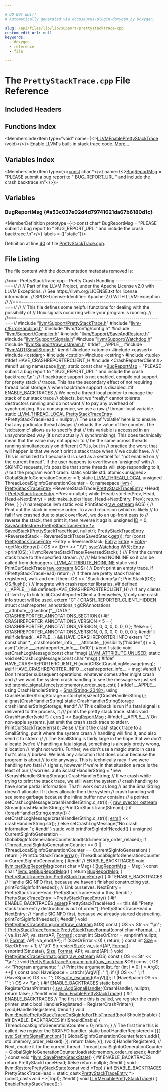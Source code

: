 ```yaml
---

# DO NOT EDIT!
# Automatically generated via docusaurus-plugin-doxygen by Doxygen.

slug: /api/files/lib/lib/support/prettystacktrace-cpp
custom_edit_url: null
keywords:
  - doxygen
  - reference
  - file

---
```





# The `PrettyStackTrace.cpp` File Reference

<DoxygenPage pluginConfig={pluginConfig}>



## Included Headers

<IncludesList>
<IncludesListItem
  filePath="llvm/Support/PrettyStackTrace.h"
  permalink="/docs/api/files/include/include/llvm/include/llvm/support/prettystacktrace-h"
  isLocal="true" />
<IncludesListItem
  filePath="llvm-c/ErrorHandling.h"
  permalink="/docs/api/files/include/include/llvm-c/errorhandling-h"
  isLocal="true" />
<IncludesListItem
  filePath="llvm/Config/config.h"
  permalink=""
  isLocal="true" />
<IncludesListItem
  filePath="llvm/Support/Compiler.h"
  permalink="/docs/api/files/include/include/llvm/include/llvm/support/compiler-h"
  isLocal="true" />
<IncludesListItem
  filePath="llvm/Support/SaveAndRestore.h"
  permalink="/docs/api/files/include/include/llvm/include/llvm/support/saveandrestore-h"
  isLocal="true" />
<IncludesListItem
  filePath="llvm/Support/Signals.h"
  permalink="/docs/api/files/include/include/llvm/include/llvm/support/signals-h"
  isLocal="true" />
<IncludesListItem
  filePath="llvm/Support/Watchdog.h"
  permalink="/docs/api/files/include/include/llvm/include/llvm/support/watchdog-h"
  isLocal="true" />
<IncludesListItem
  filePath="llvm/Support/raw_ostream.h"
  permalink="/docs/api/files/include/include/llvm/include/llvm/support/raw-ostream-h"
  isLocal="true" />
<IncludesListItem
  filePath="atomic"
  permalink=""
  isLocal="false" />
<IncludesListItem
  filePath="cassert"
  permalink=""
  isLocal="false" />
<IncludesListItem
  filePath="cstdarg"
  permalink=""
  isLocal="false" />
<IncludesListItem
  filePath="cstdio"
  permalink=""
  isLocal="false" />
<IncludesListItem
  filePath="cstring"
  permalink=""
  isLocal="false" />
<IncludesListItem
  filePath="tuple"
  permalink=""
  isLocal="false" />
</IncludesList>

## Functions Index

<MembersIndex>

<MembersIndexItem
  type="void"
  name={<><a href="/docs/api/groups/llvmcerror/#gacd4315fc836550166df8bff5bf55dc32">LLVMEnablePrettyStackTrace</a> (void)</>}>
Enable LLVM&#39;s built-in stack trace code. <a href="/docs/api/groups/llvmcerror/#gacd4315fc836550166df8bff5bf55dc32">More...</a>
</MembersIndexItem>

</MembersIndex>

## Variables Index

<MembersIndex>

<MembersIndexItem
  type={<><a href="/docs/api/files/lib/lib/target/lib/target/aarch64/aarch64promoteconstant-cpp/#a90f8350fecae261c25be85d38b451bff">const</a> char &#42;</>}
  name={<><a href="#a53c037e02d4d79741621da67b6180d1c">BugReportMsg</a> =
    &quot;PLEASE submit a bug report to &quot; BUG&#95;REPORT&#95;URL
    &quot; and include the crash backtrace.\\n&quot;</>}>
</MembersIndexItem>

</MembersIndex>


<SectionDefinition>

## Variables

### BugReportMsg {#a53c037e02d4d79741621da67b6180d1c}

<MemberDefinition
  prototype={<>const char&#42; BugReportMsg =
    &quot;PLEASE submit a bug report to &quot; BUG&#95;REPORT&#95;URL
    &quot; and include the crash backtrace.\\n&quot;</>}
  labels = {["static"]}>

Definition at line <a href="#l00040">40</a> of file <a href="/docs/api/files/lib/lib/support/prettystacktrace-cpp">PrettyStackTrace.cpp</a>.
</MemberDefinition>

</SectionDefinition>

## File Listing

The file content with the documentation metadata removed is:

<ProgramListing>

<Link id="l00001" /><CodeLine lineNumber="1"><Highlight kind="comment">//===- PrettyStackTrace.cpp - Pretty Crash Handling -----------------------===//</Highlight><Highlight kind="normal"></Highlight></CodeLine>
<Link id="l00002" /><CodeLine lineNumber="2"><Highlight kind="normal"></Highlight><Highlight kind="comment">//</Highlight><Highlight kind="normal"></Highlight></CodeLine>
<Link id="l00003" /><CodeLine lineNumber="3"><Highlight kind="normal"></Highlight><Highlight kind="comment">// Part of the LLVM Project, under the Apache License v2.0 with LLVM Exceptions.</Highlight><Highlight kind="normal"></Highlight></CodeLine>
<Link id="l00004" /><CodeLine lineNumber="4"><Highlight kind="normal"></Highlight><Highlight kind="comment">// See https://llvm.org/LICENSE.txt for license information.</Highlight><Highlight kind="normal"></Highlight></CodeLine>
<Link id="l00005" /><CodeLine lineNumber="5"><Highlight kind="normal"></Highlight><Highlight kind="comment">// SPDX-License-Identifier: Apache-2.0 WITH LLVM-exception</Highlight><Highlight kind="normal"></Highlight></CodeLine>
<Link id="l00006" /><CodeLine lineNumber="6"><Highlight kind="normal"></Highlight><Highlight kind="comment">//</Highlight><Highlight kind="normal"></Highlight></CodeLine>
<Link id="l00007" /><CodeLine lineNumber="7"><Highlight kind="normal"></Highlight><Highlight kind="comment">//===----------------------------------------------------------------------===//</Highlight><Highlight kind="normal"></Highlight></CodeLine>
<Link id="l00008" /><CodeLine lineNumber="8"><Highlight kind="normal"></Highlight><Highlight kind="comment">//</Highlight><Highlight kind="normal"></Highlight></CodeLine>
<Link id="l00009" /><CodeLine lineNumber="9"><Highlight kind="normal"></Highlight><Highlight kind="comment">// This file defines some helpful functions for dealing with the possibility of</Highlight><Highlight kind="normal"></Highlight></CodeLine>
<Link id="l00010" /><CodeLine lineNumber="10"><Highlight kind="normal"></Highlight><Highlight kind="comment">// Unix signals occurring while your program is running.</Highlight><Highlight kind="normal"></Highlight></CodeLine>
<Link id="l00011" /><CodeLine lineNumber="11"><Highlight kind="normal"></Highlight><Highlight kind="comment">//</Highlight><Highlight kind="normal"></Highlight></CodeLine>
<Link id="l00012" /><CodeLine lineNumber="12"><Highlight kind="normal"></Highlight><Highlight kind="comment">//===----------------------------------------------------------------------===//</Highlight><Highlight kind="normal"></Highlight></CodeLine>
<Link id="l00013" /><CodeLine lineNumber="13"><Highlight kind="normal"></Highlight></CodeLine>
<Link id="l00014" /><CodeLine lineNumber="14"><Highlight kind="normal"></Highlight><Highlight kind="preprocessor">#include &quot;<a href="/docs/api/files/include/include/llvm/include/llvm/support/prettystacktrace-h">llvm/Support/PrettyStackTrace.h</a>&quot;</Highlight><Highlight kind="normal"></Highlight></CodeLine>
<Link id="l00015" /><CodeLine lineNumber="15"><Highlight kind="normal"></Highlight><Highlight kind="preprocessor">#include &quot;<a href="/docs/api/files/include/include/llvm-c/errorhandling-h">llvm-c/ErrorHandling.h</a>&quot;</Highlight><Highlight kind="normal"></Highlight></CodeLine>
<Link id="l00016" /><CodeLine lineNumber="16"><Highlight kind="normal"></Highlight><Highlight kind="preprocessor">#include &quot;llvm/Config/config.h&quot;</Highlight><Highlight kind="normal"></Highlight></CodeLine>
<Link id="l00017" /><CodeLine lineNumber="17"><Highlight kind="normal"></Highlight><Highlight kind="preprocessor">#include &quot;<a href="/docs/api/files/include/include/llvm/include/llvm/support/compiler-h">llvm/Support/Compiler.h</a>&quot;</Highlight><Highlight kind="normal"></Highlight></CodeLine>
<Link id="l00018" /><CodeLine lineNumber="18"><Highlight kind="normal"></Highlight><Highlight kind="preprocessor">#include &quot;<a href="/docs/api/files/include/include/llvm/include/llvm/support/saveandrestore-h">llvm/Support/SaveAndRestore.h</a>&quot;</Highlight><Highlight kind="normal"></Highlight></CodeLine>
<Link id="l00019" /><CodeLine lineNumber="19"><Highlight kind="normal"></Highlight><Highlight kind="preprocessor">#include &quot;<a href="/docs/api/files/include/include/llvm/include/llvm/support/signals-h">llvm/Support/Signals.h</a>&quot;</Highlight><Highlight kind="normal"></Highlight></CodeLine>
<Link id="l00020" /><CodeLine lineNumber="20"><Highlight kind="normal"></Highlight><Highlight kind="preprocessor">#include &quot;<a href="/docs/api/files/include/include/llvm/include/llvm/support/watchdog-h">llvm/Support/Watchdog.h</a>&quot;</Highlight><Highlight kind="normal"></Highlight></CodeLine>
<Link id="l00021" /><CodeLine lineNumber="21"><Highlight kind="normal"></Highlight><Highlight kind="preprocessor">#include &quot;<a href="/docs/api/files/include/include/llvm/include/llvm/support/raw-ostream-h">llvm/Support/raw&#95;ostream.h</a>&quot;</Highlight><Highlight kind="normal"></Highlight></CodeLine>
<Link id="l00022" /><CodeLine lineNumber="22"><Highlight kind="normal"></Highlight></CodeLine>
<Link id="l00023" /><CodeLine lineNumber="23"><Highlight kind="normal"></Highlight><Highlight kind="preprocessor">#ifdef &#95;&#95;APPLE&#95;&#95;</Highlight><Highlight kind="normal"></Highlight></CodeLine>
<Link id="l00024" /><CodeLine lineNumber="24"><Highlight kind="normal"></Highlight><Highlight kind="preprocessor">#include &quot;<a href="/docs/api/files/include/include/llvm/include/llvm/adt/smallstring-h">llvm/ADT/SmallString.h</a>&quot;</Highlight><Highlight kind="normal"></Highlight></CodeLine>
<Link id="l00025" /><CodeLine lineNumber="25"><Highlight kind="normal"></Highlight><Highlight kind="preprocessor">#endif</Highlight><Highlight kind="normal"></Highlight></CodeLine>
<Link id="l00026" /><CodeLine lineNumber="26"><Highlight kind="normal"></Highlight></CodeLine>
<Link id="l00027" /><CodeLine lineNumber="27"><Highlight kind="normal"></Highlight><Highlight kind="preprocessor">#include &lt;atomic&gt;</Highlight><Highlight kind="normal"></Highlight></CodeLine>
<Link id="l00028" /><CodeLine lineNumber="28"><Highlight kind="normal"></Highlight><Highlight kind="preprocessor">#include &lt;cassert&gt;</Highlight><Highlight kind="normal"></Highlight></CodeLine>
<Link id="l00029" /><CodeLine lineNumber="29"><Highlight kind="normal"></Highlight><Highlight kind="preprocessor">#include &lt;cstdarg&gt;</Highlight><Highlight kind="normal"></Highlight></CodeLine>
<Link id="l00030" /><CodeLine lineNumber="30"><Highlight kind="normal"></Highlight><Highlight kind="preprocessor">#include &lt;cstdio&gt;</Highlight><Highlight kind="normal"></Highlight></CodeLine>
<Link id="l00031" /><CodeLine lineNumber="31"><Highlight kind="normal"></Highlight><Highlight kind="preprocessor">#include &lt;cstring&gt;</Highlight><Highlight kind="normal"></Highlight></CodeLine>
<Link id="l00032" /><CodeLine lineNumber="32"><Highlight kind="normal"></Highlight><Highlight kind="preprocessor">#include &lt;tuple&gt;</Highlight><Highlight kind="normal"></Highlight></CodeLine>
<Link id="l00033" /><CodeLine lineNumber="33"><Highlight kind="normal"></Highlight></CodeLine>
<Link id="l00034" /><CodeLine lineNumber="34"><Highlight kind="normal"></Highlight><Highlight kind="preprocessor">#ifdef HAVE&#95;CRASHREPORTERCLIENT&#95;H</Highlight><Highlight kind="normal"></Highlight></CodeLine>
<Link id="l00035" /><CodeLine lineNumber="35"><Highlight kind="normal"></Highlight><Highlight kind="preprocessor">#include &lt;CrashReporterClient.h&gt;</Highlight><Highlight kind="normal"></Highlight></CodeLine>
<Link id="l00036" /><CodeLine lineNumber="36"><Highlight kind="normal"></Highlight><Highlight kind="preprocessor">#endif</Highlight><Highlight kind="normal"></Highlight></CodeLine>
<Link id="l00037" /><CodeLine lineNumber="37"><Highlight kind="normal"></Highlight></CodeLine>
<Link id="l00038" /><CodeLine lineNumber="38"><Highlight kind="normal"></Highlight><Highlight kind="keyword">using namespace </Highlight><Highlight kind="normal"><a href="/docs/api/namespaces/llvm">llvm</a>;</Highlight></CodeLine>
<Link id="l00039" /><CodeLine lineNumber="39"><Highlight kind="normal"></Highlight></CodeLine>
<Link id="l00040" /><CodeLine lineNumber="40" lineLink="#a53c037e02d4d79741621da67b6180d1c"><Highlight kind="normal"></Highlight><Highlight kind="keyword">static</Highlight><Highlight kind="normal"> </Highlight><Highlight kind="keyword">const</Highlight><Highlight kind="normal"> </Highlight><Highlight kind="keywordtype">char</Highlight><Highlight kind="normal"> &#42;<a href="#a53c037e02d4d79741621da67b6180d1c">BugReportMsg</a> =</Highlight></CodeLine>
<Link id="l00041" /><CodeLine lineNumber="41"><Highlight kind="normal">    </Highlight><Highlight kind="stringliteral">&quot;PLEASE submit a bug report to &quot;</Highlight><Highlight kind="normal"> BUG&#95;REPORT&#95;URL</Highlight></CodeLine>
<Link id="l00042" /><CodeLine lineNumber="42"><Highlight kind="normal">    </Highlight><Highlight kind="stringliteral">&quot; and include the crash backtrace.\\n&quot;</Highlight><Highlight kind="normal">;</Highlight></CodeLine>
<Link id="l00043" /><CodeLine lineNumber="43"><Highlight kind="normal"></Highlight></CodeLine>
<Link id="l00044" /><CodeLine lineNumber="44"><Highlight kind="normal"></Highlight><Highlight kind="comment">// If backtrace support is not enabled, compile out support for pretty stack</Highlight><Highlight kind="normal"></Highlight></CodeLine>
<Link id="l00045" /><CodeLine lineNumber="45"><Highlight kind="normal"></Highlight><Highlight kind="comment">// traces.  This has the secondary effect of not requiring thread local storage</Highlight><Highlight kind="normal"></Highlight></CodeLine>
<Link id="l00046" /><CodeLine lineNumber="46"><Highlight kind="normal"></Highlight><Highlight kind="comment">// when backtrace support is disabled.</Highlight><Highlight kind="normal"></Highlight></CodeLine>
<Link id="l00047" /><CodeLine lineNumber="47"><Highlight kind="normal"></Highlight><Highlight kind="preprocessor">#if ENABLE&#95;BACKTRACES</Highlight><Highlight kind="normal"></Highlight></CodeLine>
<Link id="l00048" /><CodeLine lineNumber="48"><Highlight kind="normal"></Highlight></CodeLine>
<Link id="l00049" /><CodeLine lineNumber="49"><Highlight kind="normal"></Highlight><Highlight kind="comment">// We need a thread local pointer to manage the stack of our stack trace</Highlight><Highlight kind="normal"></Highlight></CodeLine>
<Link id="l00050" /><CodeLine lineNumber="50"><Highlight kind="normal"></Highlight><Highlight kind="comment">// objects, but we &#42;really&#42; cannot tolerate destructors running and do not want</Highlight><Highlight kind="normal"></Highlight></CodeLine>
<Link id="l00051" /><CodeLine lineNumber="51"><Highlight kind="normal"></Highlight><Highlight kind="comment">// to pay any overhead of synchronizing. As a consequence, we use a raw</Highlight><Highlight kind="normal"></Highlight></CodeLine>
<Link id="l00052" /><CodeLine lineNumber="52"><Highlight kind="normal"></Highlight><Highlight kind="comment">// thread-local variable.</Highlight><Highlight kind="normal"></Highlight></CodeLine>
<Link id="l00053" /><CodeLine lineNumber="53"><Highlight kind="normal"></Highlight><Highlight kind="keyword">static</Highlight><Highlight kind="normal"> <a href="/docs/api/files/include/include/llvm/include/llvm/support/compiler-h/#a793005af6ae802d5a2a2e8ceb4ac2135">LLVM&#95;THREAD&#95;LOCAL</a> <a href="/docs/api/classes/llvm/prettystacktraceentry">PrettyStackTraceEntry</a> &#42;PrettyStackTraceHead = </Highlight><Highlight kind="keyword">nullptr</Highlight><Highlight kind="normal">;</Highlight></CodeLine>
<Link id="l00054" /><CodeLine lineNumber="54"><Highlight kind="normal"></Highlight></CodeLine>
<Link id="l00055" /><CodeLine lineNumber="55"><Highlight kind="normal"></Highlight><Highlight kind="comment">// The use of &#39;volatile&#39; here is to ensure that any particular thread always</Highlight><Highlight kind="normal"></Highlight></CodeLine>
<Link id="l00056" /><CodeLine lineNumber="56"><Highlight kind="normal"></Highlight><Highlight kind="comment">// reloads the value of the counter. The &#39;std::atomic&#39; allows us to specify that</Highlight><Highlight kind="normal"></Highlight></CodeLine>
<Link id="l00057" /><CodeLine lineNumber="57"><Highlight kind="normal"></Highlight><Highlight kind="comment">// this variable is accessed in an unsychronized way (it&#39;s not actually</Highlight><Highlight kind="normal"></Highlight></CodeLine>
<Link id="l00058" /><CodeLine lineNumber="58"><Highlight kind="normal"></Highlight><Highlight kind="comment">// synchronizing). This does technically mean that the value may not appear to</Highlight><Highlight kind="normal"></Highlight></CodeLine>
<Link id="l00059" /><CodeLine lineNumber="59"><Highlight kind="normal"></Highlight><Highlight kind="comment">// be the same across threads running simultaneously on different CPUs, but in</Highlight><Highlight kind="normal"></Highlight></CodeLine>
<Link id="l00060" /><CodeLine lineNumber="60"><Highlight kind="normal"></Highlight><Highlight kind="comment">// practice the worst that will happen is that we won&#39;t print a stack trace when</Highlight><Highlight kind="normal"></Highlight></CodeLine>
<Link id="l00061" /><CodeLine lineNumber="61"><Highlight kind="normal"></Highlight><Highlight kind="comment">// we could have.</Highlight><Highlight kind="normal"></Highlight></CodeLine>
<Link id="l00062" /><CodeLine lineNumber="62"><Highlight kind="normal"></Highlight><Highlight kind="comment">//</Highlight><Highlight kind="normal"></Highlight></CodeLine>
<Link id="l00063" /><CodeLine lineNumber="63"><Highlight kind="normal"></Highlight><Highlight kind="comment">// This is initialized to 1 because 0 is used as a sentinel for &quot;not enabled on</Highlight><Highlight kind="normal"></Highlight></CodeLine>
<Link id="l00064" /><CodeLine lineNumber="64"><Highlight kind="normal"></Highlight><Highlight kind="comment">// the current thread&quot;. If the user happens to overflow an &#39;unsigned&#39; with</Highlight><Highlight kind="normal"></Highlight></CodeLine>
<Link id="l00065" /><CodeLine lineNumber="65"><Highlight kind="normal"></Highlight><Highlight kind="comment">// SIGINFO requests, it&#39;s possible that some threads will stop responding to it,</Highlight><Highlight kind="normal"></Highlight></CodeLine>
<Link id="l00066" /><CodeLine lineNumber="66"><Highlight kind="normal"></Highlight><Highlight kind="comment">// but the program won&#39;t crash.</Highlight><Highlight kind="normal"></Highlight></CodeLine>
<Link id="l00067" /><CodeLine lineNumber="67"><Highlight kind="normal"></Highlight><Highlight kind="keyword">static</Highlight><Highlight kind="normal"> </Highlight><Highlight kind="keyword">volatile</Highlight><Highlight kind="normal"> std::atomic&lt;unsigned&gt; GlobalSigInfoGenerationCounter = 1;</Highlight></CodeLine>
<Link id="l00068" /><CodeLine lineNumber="68"><Highlight kind="normal"></Highlight><Highlight kind="keyword">static</Highlight><Highlight kind="normal"> <a href="/docs/api/files/include/include/llvm/include/llvm/support/compiler-h/#a793005af6ae802d5a2a2e8ceb4ac2135">LLVM&#95;THREAD&#95;LOCAL</a> </Highlight><Highlight kind="keywordtype">unsigned</Highlight><Highlight kind="normal"> ThreadLocalSigInfoGenerationCounter = 0;</Highlight></CodeLine>
<Link id="l00069" /><CodeLine lineNumber="69"><Highlight kind="normal"></Highlight></CodeLine>
<Link id="l00070" /><CodeLine lineNumber="70"><Highlight kind="normal"></Highlight><Highlight kind="keyword">namespace </Highlight><Highlight kind="normal"><a href="/docs/api/namespaces/llvm">llvm</a> &#123;</Highlight></CodeLine>
<Link id="l00071" /><CodeLine lineNumber="71"><Highlight kind="normal"><a href="/docs/api/classes/llvm/prettystacktraceentry">PrettyStackTraceEntry</a> &#42;ReverseStackTrace(<a href="/docs/api/classes/llvm/prettystacktraceentry">PrettyStackTraceEntry</a> &#42;Head) &#123;</Highlight></CodeLine>
<Link id="l00072" /><CodeLine lineNumber="72"><Highlight kind="normal">  <a href="/docs/api/classes/llvm/prettystacktraceentry">PrettyStackTraceEntry</a> &#42;Prev = </Highlight><Highlight kind="keyword">nullptr</Highlight><Highlight kind="normal">;</Highlight></CodeLine>
<Link id="l00073" /><CodeLine lineNumber="73"><Highlight kind="normal">  </Highlight><Highlight kind="keywordflow">while</Highlight><Highlight kind="normal"> (Head)</Highlight></CodeLine>
<Link id="l00074" /><CodeLine lineNumber="74"><Highlight kind="normal">    std::tie(Prev, Head, Head-&gt;NextEntry) =</Highlight></CodeLine>
<Link id="l00075" /><CodeLine lineNumber="75"><Highlight kind="normal">        std::make&#95;tuple(Head, Head-&gt;NextEntry, Prev);</Highlight></CodeLine>
<Link id="l00076" /><CodeLine lineNumber="76"><Highlight kind="normal">  </Highlight><Highlight kind="keywordflow">return</Highlight><Highlight kind="normal"> Prev;</Highlight></CodeLine>
<Link id="l00077" /><CodeLine lineNumber="77"><Highlight kind="normal">&#125;</Highlight></CodeLine>
<Link id="l00078" /><CodeLine lineNumber="78"><Highlight kind="normal">&#125; </Highlight><Highlight kind="comment">// namespace llvm</Highlight><Highlight kind="normal"></Highlight></CodeLine>
<Link id="l00079" /><CodeLine lineNumber="79"><Highlight kind="normal"></Highlight></CodeLine>
<Link id="l00080" /><CodeLine lineNumber="80"><Highlight kind="normal"></Highlight><Highlight kind="keyword">static</Highlight><Highlight kind="normal"> </Highlight><Highlight kind="keywordtype">void</Highlight><Highlight kind="normal"> PrintStack(<a href="/docs/api/classes/llvm/raw-ostream">raw&#95;ostream</a> &amp;OS) &#123;</Highlight></CodeLine>
<Link id="l00081" /><CodeLine lineNumber="81"><Highlight kind="normal">  </Highlight><Highlight kind="comment">// Print out the stack in reverse order. To avoid recursion (which is likely</Highlight><Highlight kind="normal"></Highlight></CodeLine>
<Link id="l00082" /><CodeLine lineNumber="82"><Highlight kind="normal">  </Highlight><Highlight kind="comment">// to fail if we crashed due to stack overflow), we do an up-front pass to</Highlight><Highlight kind="normal"></Highlight></CodeLine>
<Link id="l00083" /><CodeLine lineNumber="83"><Highlight kind="normal">  </Highlight><Highlight kind="comment">// reverse the stack, then print it, then reverse it again.</Highlight><Highlight kind="normal"></Highlight></CodeLine>
<Link id="l00084" /><CodeLine lineNumber="84"><Highlight kind="normal">  </Highlight><Highlight kind="keywordtype">unsigned</Highlight><Highlight kind="normal"> <a href="/docs/api/namespaces/llvm/callingconv/#abdf8cf606905c10634e831390981b0ed">ID</a> = 0;</Highlight></CodeLine>
<Link id="l00085" /><CodeLine lineNumber="85"><Highlight kind="normal">  <a href="/docs/api/structs/llvm/saveandrestore">SaveAndRestore&lt;PrettyStackTraceEntry &#42;&gt;</a> SavedStack&#123;PrettyStackTraceHead,</Highlight></CodeLine>
<Link id="l00086" /><CodeLine lineNumber="86"><Highlight kind="normal">                                                     </Highlight><Highlight kind="keyword">nullptr</Highlight><Highlight kind="normal">&#125;;</Highlight></CodeLine>
<Link id="l00087" /><CodeLine lineNumber="87"><Highlight kind="normal">  <a href="/docs/api/classes/llvm/prettystacktraceentry">PrettyStackTraceEntry</a> &#42;ReversedStack = ReverseStackTrace(SavedStack.<a href="/docs/api/structs/llvm/saveandrestore/#a1da91ea18b16ee811f450146c44c0c4f">get</a>());</Highlight></CodeLine>
<Link id="l00088" /><CodeLine lineNumber="88"><Highlight kind="normal">  </Highlight><Highlight kind="keywordflow">for</Highlight><Highlight kind="normal"> (</Highlight><Highlight kind="keyword">const</Highlight><Highlight kind="normal"> <a href="/docs/api/classes/llvm/prettystacktraceentry">PrettyStackTraceEntry</a> &#42;Entry = ReversedStack; <a href="/docs/api/namespaces/llvm/coff/#ae7629a0652411dc2be61aea4fee2b39caadd024eaaab0666500593f30456bbc43">Entry</a>;</Highlight></CodeLine>
<Link id="l00089" /><CodeLine lineNumber="89"><Highlight kind="normal">       <a href="/docs/api/namespaces/llvm/coff/#ae7629a0652411dc2be61aea4fee2b39caadd024eaaab0666500593f30456bbc43">Entry</a> = <a href="/docs/api/namespaces/llvm/coff/#ae7629a0652411dc2be61aea4fee2b39caadd024eaaab0666500593f30456bbc43">Entry</a>-&gt;getNextEntry()) &#123;</Highlight></CodeLine>
<Link id="l00090" /><CodeLine lineNumber="90"><Highlight kind="normal">    OS &lt;&lt; <a href="/docs/api/namespaces/llvm/callingconv/#abdf8cf606905c10634e831390981b0ed">ID</a>++ &lt;&lt; </Highlight><Highlight kind="stringliteral">&quot;.\\t&quot;</Highlight><Highlight kind="normal">;</Highlight></CodeLine>
<Link id="l00091" /><CodeLine lineNumber="91"><Highlight kind="normal">    <a href="/docs/api/classes/llvm/sys/watchdog">sys::Watchdog</a> <a href="/docs/api/namespaces/llvm/riscvfencefield/#a147be9e9780c1e33363ea572d4c7b25fa05c79fbfc58d9dd2851c467a1ef166bf">W</a>(5);</Highlight></CodeLine>
<Link id="l00092" /><CodeLine lineNumber="92"><Highlight kind="normal">    <a href="/docs/api/namespaces/llvm/coff/#ae7629a0652411dc2be61aea4fee2b39caadd024eaaab0666500593f30456bbc43">Entry</a>-&gt;print(OS);</Highlight></CodeLine>
<Link id="l00093" /><CodeLine lineNumber="93"><Highlight kind="normal">  &#125;</Highlight></CodeLine>
<Link id="l00094" /><CodeLine lineNumber="94"><Highlight kind="normal">  llvm::ReverseStackTrace(ReversedStack);</Highlight></CodeLine>
<Link id="l00095" /><CodeLine lineNumber="95"><Highlight kind="normal">&#125;</Highlight></CodeLine>
<Link id="l00096" /><CodeLine lineNumber="96"><Highlight kind="normal"></Highlight><Highlight kind="comment"></Highlight></CodeLine>
<Link id="l00097" /><CodeLine lineNumber="97"><Highlight kind="comment">/// Print the current stack trace to the specified stream.</Highlight></CodeLine>
<Link id="l00098" /><CodeLine lineNumber="98"><Highlight kind="comment">///</Highlight></CodeLine>
<Link id="l00099" /><CodeLine lineNumber="99"><Highlight kind="comment">/// Marked NOINLINE so it can be called from debuggers.</Highlight><Highlight kind="normal"></Highlight></CodeLine>
<Link id="l00100" /><CodeLine lineNumber="100"><Highlight kind="normal"><a href="/docs/api/files/include/include/llvm/include/llvm/support/compiler-h/#ac6a5e0eb6a9944baf6ba14b640eab6e1">LLVM&#95;ATTRIBUTE&#95;NOINLINE</a></Highlight></CodeLine>
<Link id="l00101" /><CodeLine lineNumber="101"><Highlight kind="normal"></Highlight><Highlight kind="keyword">static</Highlight><Highlight kind="normal"> </Highlight><Highlight kind="keywordtype">void</Highlight><Highlight kind="normal"> PrintCurStackTrace(<a href="/docs/api/classes/llvm/raw-ostream">raw&#95;ostream</a> &amp;OS) &#123;</Highlight></CodeLine>
<Link id="l00102" /><CodeLine lineNumber="102"><Highlight kind="normal">  </Highlight><Highlight kind="comment">// Don&#39;t print an empty trace.</Highlight><Highlight kind="normal"></Highlight></CodeLine>
<Link id="l00103" /><CodeLine lineNumber="103"><Highlight kind="normal">  </Highlight><Highlight kind="keywordflow">if</Highlight><Highlight kind="normal"> (!PrettyStackTraceHead) </Highlight><Highlight kind="keywordflow">return</Highlight><Highlight kind="normal">;</Highlight></CodeLine>
<Link id="l00104" /><CodeLine lineNumber="104"><Highlight kind="normal"></Highlight></CodeLine>
<Link id="l00105" /><CodeLine lineNumber="105"><Highlight kind="normal">  </Highlight><Highlight kind="comment">// If there are pretty stack frames registered, walk and emit them.</Highlight><Highlight kind="normal"></Highlight></CodeLine>
<Link id="l00106" /><CodeLine lineNumber="106"><Highlight kind="normal">  OS &lt;&lt; </Highlight><Highlight kind="stringliteral">&quot;Stack dump:\\n&quot;</Highlight><Highlight kind="normal">;</Highlight></CodeLine>
<Link id="l00107" /><CodeLine lineNumber="107"><Highlight kind="normal"></Highlight></CodeLine>
<Link id="l00108" /><CodeLine lineNumber="108"><Highlight kind="normal">  PrintStack(OS);</Highlight></CodeLine>
<Link id="l00109" /><CodeLine lineNumber="109"><Highlight kind="normal">  OS.<a href="/docs/api/classes/llvm/raw-ostream/#a520bdf57dfe3e73abb53d482893f0a27">flush</a>();</Highlight></CodeLine>
<Link id="l00110" /><CodeLine lineNumber="110"><Highlight kind="normal">&#125;</Highlight></CodeLine>
<Link id="l00111" /><CodeLine lineNumber="111"><Highlight kind="normal"></Highlight></CodeLine>
<Link id="l00112" /><CodeLine lineNumber="112"><Highlight kind="normal"></Highlight><Highlight kind="comment">// Integrate with crash reporter libraries.</Highlight><Highlight kind="normal"></Highlight></CodeLine>
<Link id="l00113" /><CodeLine lineNumber="113"><Highlight kind="normal"></Highlight><Highlight kind="preprocessor">#if defined (&#95;&#95;APPLE&#95;&#95;) &amp;&amp; defined(HAVE&#95;CRASHREPORTERCLIENT&#95;H)</Highlight><Highlight kind="normal"></Highlight></CodeLine>
<Link id="l00114" /><CodeLine lineNumber="114"><Highlight kind="normal"></Highlight><Highlight kind="comment">//  If any clients of llvm try to link to libCrashReporterClient.a themselves,</Highlight><Highlight kind="normal"></Highlight></CodeLine>
<Link id="l00115" /><CodeLine lineNumber="115"><Highlight kind="normal"></Highlight><Highlight kind="comment">//  only one crash info struct will be used.</Highlight><Highlight kind="normal"></Highlight></CodeLine>
<Link id="l00116" /><CodeLine lineNumber="116"><Highlight kind="normal"></Highlight><Highlight kind="keyword">extern</Highlight><Highlight kind="normal"> </Highlight><Highlight kind="stringliteral">&quot;C&quot;</Highlight><Highlight kind="normal"> &#123;</Highlight></CodeLine>
<Link id="l00117" /><CodeLine lineNumber="117"><Highlight kind="normal">CRASH&#95;REPORTER&#95;CLIENT&#95;HIDDEN</Highlight></CodeLine>
<Link id="l00118" /><CodeLine lineNumber="118"><Highlight kind="normal"></Highlight><Highlight kind="keyword">struct </Highlight><Highlight kind="normal">crashreporter&#95;annotations&#95;t gCRAnnotations</Highlight></CodeLine>
<Link id="l00119" /><CodeLine lineNumber="119"><Highlight kind="normal">        &#95;&#95;attribute&#95;&#95;((section(</Highlight><Highlight kind="stringliteral">&quot;&#95;&#95;DATA,&quot;</Highlight><Highlight kind="normal"> CRASHREPORTER&#95;ANNOTATIONS&#95;SECTION)))</Highlight></CodeLine>
<Link id="l00120" /><CodeLine lineNumber="120"><Highlight kind="normal">#<a href="/docs/api/files/lib/lib/passes/passbuilderbindings-cpp/#acdfbcf188e2d4a80837e89de2ccdffab">if</a> CRASHREPORTER&#95;ANNOTATIONS&#95;VERSION &lt; 5</Highlight></CodeLine>
<Link id="l00121" /><CodeLine lineNumber="121"><Highlight kind="normal">        = &#123; CRASHREPORTER&#95;ANNOTATIONS&#95;VERSION, 0, 0, 0, 0, 0, 0 &#125;;</Highlight></CodeLine>
<Link id="l00122" /><CodeLine lineNumber="122"><Highlight kind="normal"></Highlight><Highlight kind="preprocessor">#else</Highlight><Highlight kind="normal"></Highlight></CodeLine>
<Link id="l00123" /><CodeLine lineNumber="123"><Highlight kind="normal">        = &#123; CRASHREPORTER&#95;ANNOTATIONS&#95;VERSION, 0, 0, 0, 0, 0, 0, 0 &#125;;</Highlight></CodeLine>
<Link id="l00124" /><CodeLine lineNumber="124"><Highlight kind="normal"></Highlight><Highlight kind="preprocessor">#endif</Highlight><Highlight kind="normal"></Highlight></CodeLine>
<Link id="l00125" /><CodeLine lineNumber="125"><Highlight kind="normal">&#125;</Highlight></CodeLine>
<Link id="l00126" /><CodeLine lineNumber="126"><Highlight kind="normal"></Highlight><Highlight kind="preprocessor">#elif defined(&#95;&#95;APPLE&#95;&#95;) &amp;&amp; HAVE&#95;CRASHREPORTER&#95;INFO</Highlight><Highlight kind="normal"></Highlight></CodeLine>
<Link id="l00127" /><CodeLine lineNumber="127"><Highlight kind="normal"></Highlight><Highlight kind="keyword">extern</Highlight><Highlight kind="normal"> </Highlight><Highlight kind="stringliteral">&quot;C&quot;</Highlight><Highlight kind="normal"> </Highlight><Highlight kind="keyword">const</Highlight><Highlight kind="normal"> </Highlight><Highlight kind="keywordtype">char</Highlight><Highlight kind="normal"> &#42;&#95;&#95;crashreporter&#95;info&#95;&#95;</Highlight></CodeLine>
<Link id="l00128" /><CodeLine lineNumber="128"><Highlight kind="normal">    &#95;&#95;attribute&#95;&#95;((visibility(</Highlight><Highlight kind="stringliteral">&quot;hidden&quot;</Highlight><Highlight kind="normal">))) = 0;</Highlight></CodeLine>
<Link id="l00129" /><CodeLine lineNumber="129"><Highlight kind="normal"></Highlight><Highlight kind="keyword">asm</Highlight><Highlight kind="normal">(</Highlight><Highlight kind="stringliteral">&quot;.desc &#95;&#95;&#95;crashreporter&#95;info&#95;&#95;, 0x10&quot;</Highlight><Highlight kind="normal">);</Highlight></CodeLine>
<Link id="l00130" /><CodeLine lineNumber="130"><Highlight kind="normal"></Highlight><Highlight kind="preprocessor">#endif</Highlight><Highlight kind="normal"></Highlight></CodeLine>
<Link id="l00131" /><CodeLine lineNumber="131"><Highlight kind="normal"></Highlight></CodeLine>
<Link id="l00132" /><CodeLine lineNumber="132"><Highlight kind="normal"></Highlight><Highlight kind="keyword">static</Highlight><Highlight kind="normal"> </Highlight><Highlight kind="keywordtype">void</Highlight><Highlight kind="normal"> setCrashLogMessage(</Highlight><Highlight kind="keyword">const</Highlight><Highlight kind="normal"> </Highlight><Highlight kind="keywordtype">char</Highlight><Highlight kind="normal"> &#42;msg) <a href="/docs/api/files/include/include/llvm/include/llvm/support/compiler-h/#acc1c483f4b4ee2f17bb6643a3b353609">LLVM&#95;ATTRIBUTE&#95;UNUSED</a>;</Highlight></CodeLine>
<Link id="l00133" /><CodeLine lineNumber="133"><Highlight kind="normal"></Highlight><Highlight kind="keyword">static</Highlight><Highlight kind="normal"> </Highlight><Highlight kind="keywordtype">void</Highlight><Highlight kind="normal"> setCrashLogMessage(</Highlight><Highlight kind="keyword">const</Highlight><Highlight kind="normal"> </Highlight><Highlight kind="keywordtype">char</Highlight><Highlight kind="normal"> &#42;msg) &#123;</Highlight></CodeLine>
<Link id="l00134" /><CodeLine lineNumber="134"><Highlight kind="normal"></Highlight><Highlight kind="preprocessor">#ifdef HAVE&#95;CRASHREPORTERCLIENT&#95;H</Highlight><Highlight kind="normal"></Highlight></CodeLine>
<Link id="l00135" /><CodeLine lineNumber="135"><Highlight kind="normal">  (void)CRSetCrashLogMessage(msg);</Highlight></CodeLine>
<Link id="l00136" /><CodeLine lineNumber="136"><Highlight kind="normal"></Highlight><Highlight kind="preprocessor">#elif HAVE&#95;CRASHREPORTER&#95;INFO</Highlight><Highlight kind="normal"></Highlight></CodeLine>
<Link id="l00137" /><CodeLine lineNumber="137"><Highlight kind="normal">  &#95;&#95;crashreporter&#95;info&#95;&#95; = msg;</Highlight></CodeLine>
<Link id="l00138" /><CodeLine lineNumber="138"><Highlight kind="normal"></Highlight><Highlight kind="preprocessor">#endif</Highlight><Highlight kind="normal"></Highlight></CodeLine>
<Link id="l00139" /><CodeLine lineNumber="139"><Highlight kind="normal">  </Highlight><Highlight kind="comment">// Don&#39;t reorder subsequent operations: whatever comes after might crash and</Highlight><Highlight kind="normal"></Highlight></CodeLine>
<Link id="l00140" /><CodeLine lineNumber="140"><Highlight kind="normal">  </Highlight><Highlight kind="comment">// we want the system crash handling to see the message we just set.</Highlight><Highlight kind="normal"></Highlight></CodeLine>
<Link id="l00141" /><CodeLine lineNumber="141"><Highlight kind="normal">  std::atomic&#95;signal&#95;fence(std::memory&#95;order&#95;seq&#95;cst);</Highlight></CodeLine>
<Link id="l00142" /><CodeLine lineNumber="142"><Highlight kind="normal">&#125;</Highlight></CodeLine>
<Link id="l00143" /><CodeLine lineNumber="143"><Highlight kind="normal"></Highlight></CodeLine>
<Link id="l00144" /><CodeLine lineNumber="144"><Highlight kind="normal"></Highlight><Highlight kind="preprocessor">#ifdef &#95;&#95;APPLE&#95;&#95;</Highlight><Highlight kind="normal"></Highlight></CodeLine>
<Link id="l00145" /><CodeLine lineNumber="145"><Highlight kind="normal"></Highlight><Highlight kind="keyword">using </Highlight><Highlight kind="normal">CrashHandlerString = <a href="/docs/api/classes/llvm/smallstring">SmallString&lt;2048&gt;</a>;</Highlight></CodeLine>
<Link id="l00146" /><CodeLine lineNumber="146"><Highlight kind="normal"></Highlight><Highlight kind="keyword">using </Highlight><Highlight kind="normal">CrashHandlerStringStorage = std::byte&#91;</Highlight><Highlight kind="keyword">sizeof</Highlight><Highlight kind="normal">(CrashHandlerString)&#93;;</Highlight></CodeLine>
<Link id="l00147" /><CodeLine lineNumber="147"><Highlight kind="normal"></Highlight><Highlight kind="keyword">alignas</Highlight><Highlight kind="normal">(CrashHandlerString) </Highlight><Highlight kind="keyword">static</Highlight><Highlight kind="normal"> CrashHandlerStringStorage</Highlight></CodeLine>
<Link id="l00148" /><CodeLine lineNumber="148"><Highlight kind="normal">    crashHandlerStringStorage;</Highlight></CodeLine>
<Link id="l00149" /><CodeLine lineNumber="149"><Highlight kind="normal"></Highlight><Highlight kind="preprocessor">#endif</Highlight><Highlight kind="normal"></Highlight></CodeLine>
<Link id="l00150" /><CodeLine lineNumber="150"><Highlight kind="normal"></Highlight><Highlight kind="comment"></Highlight></CodeLine>
<Link id="l00151" /><CodeLine lineNumber="151"><Highlight kind="comment">/// This callback is run if a fatal signal is delivered to the process, it</Highlight></CodeLine>
<Link id="l00152" /><CodeLine lineNumber="152"><Highlight kind="comment">/// prints the pretty stack trace.</Highlight><Highlight kind="normal"></Highlight></CodeLine>
<Link id="l00153" /><CodeLine lineNumber="153"><Highlight kind="normal"></Highlight><Highlight kind="keyword">static</Highlight><Highlight kind="normal"> </Highlight><Highlight kind="keywordtype">void</Highlight><Highlight kind="normal"> CrashHandler(</Highlight><Highlight kind="keywordtype">void</Highlight><Highlight kind="normal"> &#42;) &#123;</Highlight></CodeLine>
<Link id="l00154" /><CodeLine lineNumber="154"><Highlight kind="normal">  <a href="/docs/api/namespaces/llvm/#a9a7b5c68c90f85baaedaa854cc5002cc">errs</a>() &lt;&lt; <a href="#a53c037e02d4d79741621da67b6180d1c">BugReportMsg</a> ;</Highlight></CodeLine>
<Link id="l00155" /><CodeLine lineNumber="155"><Highlight kind="normal"></Highlight></CodeLine>
<Link id="l00156" /><CodeLine lineNumber="156"><Highlight kind="normal"></Highlight><Highlight kind="preprocessor">#ifndef &#95;&#95;APPLE&#95;&#95;</Highlight><Highlight kind="normal"></Highlight></CodeLine>
<Link id="l00157" /><CodeLine lineNumber="157"><Highlight kind="normal">  </Highlight><Highlight kind="comment">// On non-apple systems, just emit the crash stack trace to stderr.</Highlight><Highlight kind="normal"></Highlight></CodeLine>
<Link id="l00158" /><CodeLine lineNumber="158"><Highlight kind="normal">  PrintCurStackTrace(<a href="/docs/api/namespaces/llvm/#a9a7b5c68c90f85baaedaa854cc5002cc">errs</a>());</Highlight></CodeLine>
<Link id="l00159" /><CodeLine lineNumber="159"><Highlight kind="normal"></Highlight><Highlight kind="preprocessor">#else</Highlight><Highlight kind="normal"></Highlight></CodeLine>
<Link id="l00160" /><CodeLine lineNumber="160"><Highlight kind="normal">  </Highlight><Highlight kind="comment">// Emit the crash stack trace to a SmallString, put it where the system crash</Highlight><Highlight kind="normal"></Highlight></CodeLine>
<Link id="l00161" /><CodeLine lineNumber="161"><Highlight kind="normal">  </Highlight><Highlight kind="comment">// handling will find it, and also send it to stderr.</Highlight><Highlight kind="normal"></Highlight></CodeLine>
<Link id="l00162" /><CodeLine lineNumber="162"><Highlight kind="normal">  </Highlight><Highlight kind="comment">//</Highlight><Highlight kind="normal"></Highlight></CodeLine>
<Link id="l00163" /><CodeLine lineNumber="163"><Highlight kind="normal">  </Highlight><Highlight kind="comment">// The SmallString is fairly large in the hope that we don&#39;t allocate (we&#39;re</Highlight><Highlight kind="normal"></Highlight></CodeLine>
<Link id="l00164" /><CodeLine lineNumber="164"><Highlight kind="normal">  </Highlight><Highlight kind="comment">// handling a fatal signal, something is already pretty wrong, allocation</Highlight><Highlight kind="normal"></Highlight></CodeLine>
<Link id="l00165" /><CodeLine lineNumber="165"><Highlight kind="normal">  </Highlight><Highlight kind="comment">// might not work). Further, we don&#39;t use a magic static in case that&#39;s also</Highlight><Highlight kind="normal"></Highlight></CodeLine>
<Link id="l00166" /><CodeLine lineNumber="166"><Highlight kind="normal">  </Highlight><Highlight kind="comment">// borked. We leak any allocation that does occur because the program is about</Highlight><Highlight kind="normal"></Highlight></CodeLine>
<Link id="l00167" /><CodeLine lineNumber="167"><Highlight kind="normal">  </Highlight><Highlight kind="comment">// to die anyways. This is technically racy if we were handling two fatal</Highlight><Highlight kind="normal"></Highlight></CodeLine>
<Link id="l00168" /><CodeLine lineNumber="168"><Highlight kind="normal">  </Highlight><Highlight kind="comment">// signals, however if we&#39;re in that situation a race is the least of our</Highlight><Highlight kind="normal"></Highlight></CodeLine>
<Link id="l00169" /><CodeLine lineNumber="169"><Highlight kind="normal">  </Highlight><Highlight kind="comment">// worries.</Highlight><Highlight kind="normal"></Highlight></CodeLine>
<Link id="l00170" /><CodeLine lineNumber="170"><Highlight kind="normal">  </Highlight><Highlight kind="keyword">auto</Highlight><Highlight kind="normal"> &amp;crashHandlerString =</Highlight></CodeLine>
<Link id="l00171" /><CodeLine lineNumber="171"><Highlight kind="normal">      &#42;</Highlight><Highlight kind="keyword">new</Highlight><Highlight kind="normal"> (&amp;crashHandlerStringStorage) CrashHandlerString;</Highlight></CodeLine>
<Link id="l00172" /><CodeLine lineNumber="172"><Highlight kind="normal"></Highlight></CodeLine>
<Link id="l00173" /><CodeLine lineNumber="173"><Highlight kind="normal">  </Highlight><Highlight kind="comment">// If we crash while trying to print the stack trace, we still want the system</Highlight><Highlight kind="normal"></Highlight></CodeLine>
<Link id="l00174" /><CodeLine lineNumber="174"><Highlight kind="normal">  </Highlight><Highlight kind="comment">// crash handling to have some partial information. That&#39;ll work out as long</Highlight><Highlight kind="normal"></Highlight></CodeLine>
<Link id="l00175" /><CodeLine lineNumber="175"><Highlight kind="normal">  </Highlight><Highlight kind="comment">// as the SmallString doesn&#39;t allocate. If it does allocate then the system</Highlight><Highlight kind="normal"></Highlight></CodeLine>
<Link id="l00176" /><CodeLine lineNumber="176"><Highlight kind="normal">  </Highlight><Highlight kind="comment">// crash handling will see some garbage because the inline buffer now contains</Highlight><Highlight kind="normal"></Highlight></CodeLine>
<Link id="l00177" /><CodeLine lineNumber="177"><Highlight kind="normal">  </Highlight><Highlight kind="comment">// a pointer.</Highlight><Highlight kind="normal"></Highlight></CodeLine>
<Link id="l00178" /><CodeLine lineNumber="178"><Highlight kind="normal">  setCrashLogMessage(crashHandlerString.c&#95;str());</Highlight></CodeLine>
<Link id="l00179" /><CodeLine lineNumber="179"><Highlight kind="normal"></Highlight></CodeLine>
<Link id="l00180" /><CodeLine lineNumber="180"><Highlight kind="normal">  &#123;</Highlight></CodeLine>
<Link id="l00181" /><CodeLine lineNumber="181"><Highlight kind="normal">    <a href="/docs/api/classes/llvm/raw-svector-ostream">raw&#95;svector&#95;ostream</a> Stream(crashHandlerString);</Highlight></CodeLine>
<Link id="l00182" /><CodeLine lineNumber="182"><Highlight kind="normal">    PrintCurStackTrace(Stream);</Highlight></CodeLine>
<Link id="l00183" /><CodeLine lineNumber="183"><Highlight kind="normal">  &#125;</Highlight></CodeLine>
<Link id="l00184" /><CodeLine lineNumber="184"><Highlight kind="normal"></Highlight></CodeLine>
<Link id="l00185" /><CodeLine lineNumber="185"><Highlight kind="normal">  </Highlight><Highlight kind="keywordflow">if</Highlight><Highlight kind="normal"> (!crashHandlerString.empty()) &#123;</Highlight></CodeLine>
<Link id="l00186" /><CodeLine lineNumber="186"><Highlight kind="normal">    setCrashLogMessage(crashHandlerString.c&#95;str());</Highlight></CodeLine>
<Link id="l00187" /><CodeLine lineNumber="187"><Highlight kind="normal">    <a href="/docs/api/namespaces/llvm/#a9a7b5c68c90f85baaedaa854cc5002cc">errs</a>() &lt;&lt; crashHandlerString.str();</Highlight></CodeLine>
<Link id="l00188" /><CodeLine lineNumber="188"><Highlight kind="normal">  &#125; </Highlight><Highlight kind="keywordflow">else</Highlight><Highlight kind="normal"></Highlight></CodeLine>
<Link id="l00189" /><CodeLine lineNumber="189"><Highlight kind="normal">    setCrashLogMessage(</Highlight><Highlight kind="stringliteral">&quot;No crash information.&quot;</Highlight><Highlight kind="normal">);</Highlight></CodeLine>
<Link id="l00190" /><CodeLine lineNumber="190"><Highlight kind="normal"></Highlight><Highlight kind="preprocessor">#endif</Highlight><Highlight kind="normal"></Highlight></CodeLine>
<Link id="l00191" /><CodeLine lineNumber="191"><Highlight kind="normal">&#125;</Highlight></CodeLine>
<Link id="l00192" /><CodeLine lineNumber="192"><Highlight kind="normal"></Highlight></CodeLine>
<Link id="l00193" /><CodeLine lineNumber="193"><Highlight kind="normal"></Highlight><Highlight kind="keyword">static</Highlight><Highlight kind="normal"> </Highlight><Highlight kind="keywordtype">void</Highlight><Highlight kind="normal"> printForSigInfoIfNeeded() &#123;</Highlight></CodeLine>
<Link id="l00194" /><CodeLine lineNumber="194"><Highlight kind="normal">  </Highlight><Highlight kind="keywordtype">unsigned</Highlight><Highlight kind="normal"> CurrentSigInfoGeneration =</Highlight></CodeLine>
<Link id="l00195" /><CodeLine lineNumber="195"><Highlight kind="normal">      GlobalSigInfoGenerationCounter.load(std::memory&#95;order&#95;relaxed);</Highlight></CodeLine>
<Link id="l00196" /><CodeLine lineNumber="196"><Highlight kind="normal">  </Highlight><Highlight kind="keywordflow">if</Highlight><Highlight kind="normal"> (ThreadLocalSigInfoGenerationCounter == 0 ||</Highlight></CodeLine>
<Link id="l00197" /><CodeLine lineNumber="197"><Highlight kind="normal">      ThreadLocalSigInfoGenerationCounter == CurrentSigInfoGeneration) &#123;</Highlight></CodeLine>
<Link id="l00198" /><CodeLine lineNumber="198"><Highlight kind="normal">    </Highlight><Highlight kind="keywordflow">return</Highlight><Highlight kind="normal">;</Highlight></CodeLine>
<Link id="l00199" /><CodeLine lineNumber="199"><Highlight kind="normal">  &#125;</Highlight></CodeLine>
<Link id="l00200" /><CodeLine lineNumber="200"><Highlight kind="normal"></Highlight></CodeLine>
<Link id="l00201" /><CodeLine lineNumber="201"><Highlight kind="normal">  PrintCurStackTrace(<a href="/docs/api/namespaces/llvm/#a9a7b5c68c90f85baaedaa854cc5002cc">errs</a>());</Highlight></CodeLine>
<Link id="l00202" /><CodeLine lineNumber="202"><Highlight kind="normal">  ThreadLocalSigInfoGenerationCounter = CurrentSigInfoGeneration;</Highlight></CodeLine>
<Link id="l00203" /><CodeLine lineNumber="203"><Highlight kind="normal">&#125;</Highlight></CodeLine>
<Link id="l00204" /><CodeLine lineNumber="204"><Highlight kind="normal"></Highlight></CodeLine>
<Link id="l00205" /><CodeLine lineNumber="205"><Highlight kind="normal"></Highlight><Highlight kind="preprocessor">#endif </Highlight><Highlight kind="comment">// ENABLE&#95;BACKTRACES</Highlight><Highlight kind="normal"></Highlight></CodeLine>
<Link id="l00206" /><CodeLine lineNumber="206"><Highlight kind="normal"></Highlight></CodeLine>
<Link id="l00207" /><CodeLine lineNumber="207" lineLink="/docs/api/namespaces/llvm/#a2476d914993c3f4643686b54d358e19c"><Highlight kind="normal"></Highlight><Highlight kind="keywordtype">void</Highlight><Highlight kind="normal"> <a href="/docs/api/namespaces/llvm/#a2476d914993c3f4643686b54d358e19c">llvm::setBugReportMsg</a>(</Highlight><Highlight kind="keyword">const</Highlight><Highlight kind="normal"> </Highlight><Highlight kind="keywordtype">char</Highlight><Highlight kind="normal"> &#42;Msg) &#123;</Highlight></CodeLine>
<Link id="l00208" /><CodeLine lineNumber="208"><Highlight kind="normal">  <a href="#a53c037e02d4d79741621da67b6180d1c">BugReportMsg</a> = Msg;</Highlight></CodeLine>
<Link id="l00209" /><CodeLine lineNumber="209"><Highlight kind="normal">&#125;</Highlight></CodeLine>
<Link id="l00210" /><CodeLine lineNumber="210"><Highlight kind="normal"></Highlight></CodeLine>
<Link id="l00211" /><CodeLine lineNumber="211" lineLink="/docs/api/namespaces/llvm/#af61b9bfde82ab3683028c05d1754eb94"><Highlight kind="normal"></Highlight><Highlight kind="keyword">const</Highlight><Highlight kind="normal"> </Highlight><Highlight kind="keywordtype">char</Highlight><Highlight kind="normal"> &#42;<a href="/docs/api/namespaces/llvm/#af61b9bfde82ab3683028c05d1754eb94">llvm::getBugReportMsg</a>() &#123;</Highlight></CodeLine>
<Link id="l00212" /><CodeLine lineNumber="212"><Highlight kind="normal">  </Highlight><Highlight kind="keywordflow">return</Highlight><Highlight kind="normal"> <a href="#a53c037e02d4d79741621da67b6180d1c">BugReportMsg</a>;</Highlight></CodeLine>
<Link id="l00213" /><CodeLine lineNumber="213"><Highlight kind="normal">&#125;</Highlight></CodeLine>
<Link id="l00214" /><CodeLine lineNumber="214"><Highlight kind="normal"></Highlight></CodeLine>
<Link id="l00215" /><CodeLine lineNumber="215" lineLink="/docs/api/classes/llvm/prettystacktraceentry/#aba57d3963b25025d5ecb3b9cada532bd"><Highlight kind="normal"><a href="/docs/api/classes/llvm/prettystacktraceentry/#aba57d3963b25025d5ecb3b9cada532bd">PrettyStackTraceEntry::PrettyStackTraceEntry</a>() &#123;</Highlight></CodeLine>
<Link id="l00216" /><CodeLine lineNumber="216"><Highlight kind="normal"></Highlight><Highlight kind="preprocessor">#if ENABLE&#95;BACKTRACES</Highlight><Highlight kind="normal"></Highlight></CodeLine>
<Link id="l00217" /><CodeLine lineNumber="217"><Highlight kind="normal">  </Highlight><Highlight kind="comment">// Handle SIGINFO first, because we haven&#39;t finished constructing yet.</Highlight><Highlight kind="normal"></Highlight></CodeLine>
<Link id="l00218" /><CodeLine lineNumber="218"><Highlight kind="normal">  printForSigInfoIfNeeded();</Highlight></CodeLine>
<Link id="l00219" /><CodeLine lineNumber="219"><Highlight kind="normal">  </Highlight><Highlight kind="comment">// Link ourselves.</Highlight><Highlight kind="normal"></Highlight></CodeLine>
<Link id="l00220" /><CodeLine lineNumber="220"><Highlight kind="normal">  NextEntry = PrettyStackTraceHead;</Highlight></CodeLine>
<Link id="l00221" /><CodeLine lineNumber="221"><Highlight kind="normal">  PrettyStackTraceHead = </Highlight><Highlight kind="keyword">this</Highlight><Highlight kind="normal">;</Highlight></CodeLine>
<Link id="l00222" /><CodeLine lineNumber="222"><Highlight kind="normal"></Highlight><Highlight kind="preprocessor">#endif</Highlight><Highlight kind="normal"></Highlight></CodeLine>
<Link id="l00223" /><CodeLine lineNumber="223"><Highlight kind="normal">&#125;</Highlight></CodeLine>
<Link id="l00224" /><CodeLine lineNumber="224"><Highlight kind="normal"></Highlight></CodeLine>
<Link id="l00225" /><CodeLine lineNumber="225" lineLink="/docs/api/classes/llvm/prettystacktraceentry/#a0386bb65284b62a3b8b7232f450987ad"><Highlight kind="normal"><a href="/docs/api/classes/llvm/prettystacktraceentry/#a0386bb65284b62a3b8b7232f450987ad">PrettyStackTraceEntry::~PrettyStackTraceEntry</a>() &#123;</Highlight></CodeLine>
<Link id="l00226" /><CodeLine lineNumber="226"><Highlight kind="normal"></Highlight><Highlight kind="preprocessor">#if ENABLE&#95;BACKTRACES</Highlight><Highlight kind="normal"></Highlight></CodeLine>
<Link id="l00227" /><CodeLine lineNumber="227"><Highlight kind="normal">  <a href="/docs/api/files/lib/lib/target/lib/target/amdgpu/silowercontrolflow-cpp/#a4868c5d81c5ccc98c47aeab6244346a0">assert</a>(PrettyStackTraceHead == </Highlight><Highlight kind="keyword">this</Highlight><Highlight kind="normal"> &amp;&amp;</Highlight></CodeLine>
<Link id="l00228" /><CodeLine lineNumber="228"><Highlight kind="normal">         </Highlight><Highlight kind="stringliteral">&quot;Pretty stack trace entry destruction is out of order&quot;</Highlight><Highlight kind="normal">);</Highlight></CodeLine>
<Link id="l00229" /><CodeLine lineNumber="229"><Highlight kind="normal">  PrettyStackTraceHead = NextEntry;</Highlight></CodeLine>
<Link id="l00230" /><CodeLine lineNumber="230"><Highlight kind="normal">  </Highlight><Highlight kind="comment">// Handle SIGINFO first, because we already started destructing.</Highlight><Highlight kind="normal"></Highlight></CodeLine>
<Link id="l00231" /><CodeLine lineNumber="231"><Highlight kind="normal">  printForSigInfoIfNeeded();</Highlight></CodeLine>
<Link id="l00232" /><CodeLine lineNumber="232"><Highlight kind="normal"></Highlight><Highlight kind="preprocessor">#endif</Highlight><Highlight kind="normal"></Highlight></CodeLine>
<Link id="l00233" /><CodeLine lineNumber="233"><Highlight kind="normal">&#125;</Highlight></CodeLine>
<Link id="l00234" /><CodeLine lineNumber="234"><Highlight kind="normal"></Highlight></CodeLine>
<Link id="l00235" /><CodeLine lineNumber="235" lineLink="/docs/api/classes/llvm/prettystacktracestring/#af120b34516c16e03e7456dc771669e60"><Highlight kind="normal"></Highlight><Highlight kind="keywordtype">void</Highlight><Highlight kind="normal"> <a href="/docs/api/classes/llvm/prettystacktracestring/#af120b34516c16e03e7456dc771669e60">PrettyStackTraceString::print</a>(<a href="/docs/api/classes/llvm/raw-ostream">raw&#95;ostream</a> &amp;OS)</Highlight><Highlight kind="keyword"> const </Highlight><Highlight kind="normal">&#123; OS &lt;&lt; Str &lt;&lt; </Highlight><Highlight kind="stringliteral">&quot;\\n&quot;</Highlight><Highlight kind="normal">; &#125;</Highlight></CodeLine>
<Link id="l00236" /><CodeLine lineNumber="236"><Highlight kind="normal"></Highlight></CodeLine>
<Link id="l00237" /><CodeLine lineNumber="237" lineLink="/docs/api/classes/llvm/prettystacktraceformat/#ab1f71e32474016c74c56b3456338f385"><Highlight kind="normal"><a href="/docs/api/classes/llvm/prettystacktraceformat/#ab1f71e32474016c74c56b3456338f385">PrettyStackTraceFormat::PrettyStackTraceFormat</a>(</Highlight><Highlight kind="keyword">const</Highlight><Highlight kind="normal"> </Highlight><Highlight kind="keywordtype">char</Highlight><Highlight kind="normal"> &#42;<a href="/docs/api/namespaces/llvm/#ab7530cd22b8952cb41774507dd40c6f3a520d0db389f362bf79ef56ca0af3dcab">Format</a>, ...) &#123;</Highlight></CodeLine>
<Link id="l00238" /><CodeLine lineNumber="238"><Highlight kind="normal">  va&#95;list AP;</Highlight></CodeLine>
<Link id="l00239" /><CodeLine lineNumber="239"><Highlight kind="normal">  va&#95;start(AP, <a href="/docs/api/namespaces/llvm/#ab7530cd22b8952cb41774507dd40c6f3a520d0db389f362bf79ef56ca0af3dcab">Format</a>);</Highlight></CodeLine>
<Link id="l00240" /><CodeLine lineNumber="240"><Highlight kind="normal">  </Highlight><Highlight kind="keyword">const</Highlight><Highlight kind="normal"> </Highlight><Highlight kind="keywordtype">int</Highlight><Highlight kind="normal"> SizeOrError = vsnprintf(</Highlight><Highlight kind="keyword">nullptr</Highlight><Highlight kind="normal">, 0, <a href="/docs/api/namespaces/llvm/#ab7530cd22b8952cb41774507dd40c6f3a520d0db389f362bf79ef56ca0af3dcab">Format</a>, AP);</Highlight></CodeLine>
<Link id="l00241" /><CodeLine lineNumber="241"><Highlight kind="normal">  va&#95;end(AP);</Highlight></CodeLine>
<Link id="l00242" /><CodeLine lineNumber="242"><Highlight kind="normal">  </Highlight><Highlight kind="keywordflow">if</Highlight><Highlight kind="normal"> (SizeOrError &lt; 0) &#123;</Highlight></CodeLine>
<Link id="l00243" /><CodeLine lineNumber="243"><Highlight kind="normal">    </Highlight><Highlight kind="keywordflow">return</Highlight><Highlight kind="normal">;</Highlight></CodeLine>
<Link id="l00244" /><CodeLine lineNumber="244"><Highlight kind="normal">  &#125;</Highlight></CodeLine>
<Link id="l00245" /><CodeLine lineNumber="245"><Highlight kind="normal"></Highlight></CodeLine>
<Link id="l00246" /><CodeLine lineNumber="246"><Highlight kind="normal">  </Highlight><Highlight kind="keyword">const</Highlight><Highlight kind="normal"> </Highlight><Highlight kind="keywordtype">int</Highlight><Highlight kind="normal"> <a href="/docs/api/files/lib/lib/analysis/inlineorder-cpp/#a7ee6f0cb51c3b9056199e9a0001fe8c3a6f6cb72d544962fa333e2e34ce64f719">Size</a> = SizeOrError + 1; </Highlight><Highlight kind="comment">// &#39;\\0&#39;</Highlight><Highlight kind="normal"></Highlight></CodeLine>
<Link id="l00247" /><CodeLine lineNumber="247"><Highlight kind="normal">  Str.resize(<a href="/docs/api/files/lib/lib/analysis/inlineorder-cpp/#a7ee6f0cb51c3b9056199e9a0001fe8c3a6f6cb72d544962fa333e2e34ce64f719">Size</a>);</Highlight></CodeLine>
<Link id="l00248" /><CodeLine lineNumber="248"><Highlight kind="normal">  va&#95;start(AP, <a href="/docs/api/namespaces/llvm/#ab7530cd22b8952cb41774507dd40c6f3a520d0db389f362bf79ef56ca0af3dcab">Format</a>);</Highlight></CodeLine>
<Link id="l00249" /><CodeLine lineNumber="249"><Highlight kind="normal">  vsnprintf(Str.data(), <a href="/docs/api/files/lib/lib/analysis/inlineorder-cpp/#a7ee6f0cb51c3b9056199e9a0001fe8c3a6f6cb72d544962fa333e2e34ce64f719">Size</a>, <a href="/docs/api/namespaces/llvm/#ab7530cd22b8952cb41774507dd40c6f3a520d0db389f362bf79ef56ca0af3dcab">Format</a>, AP);</Highlight></CodeLine>
<Link id="l00250" /><CodeLine lineNumber="250"><Highlight kind="normal">  va&#95;end(AP);</Highlight></CodeLine>
<Link id="l00251" /><CodeLine lineNumber="251"><Highlight kind="normal">&#125;</Highlight></CodeLine>
<Link id="l00252" /><CodeLine lineNumber="252"><Highlight kind="normal"></Highlight></CodeLine>
<Link id="l00253" /><CodeLine lineNumber="253" lineLink="/docs/api/classes/llvm/prettystacktraceformat/#aa689823ed361f307624b77f0f8330624"><Highlight kind="normal"></Highlight><Highlight kind="keywordtype">void</Highlight><Highlight kind="normal"> <a href="/docs/api/classes/llvm/prettystacktraceformat/#aa689823ed361f307624b77f0f8330624">PrettyStackTraceFormat::print</a>(<a href="/docs/api/classes/llvm/raw-ostream">raw&#95;ostream</a> &amp;OS)</Highlight><Highlight kind="keyword"> const </Highlight><Highlight kind="normal">&#123; OS &lt;&lt; Str &lt;&lt; </Highlight><Highlight kind="stringliteral">&quot;\\n&quot;</Highlight><Highlight kind="normal">; &#125;</Highlight></CodeLine>
<Link id="l00254" /><CodeLine lineNumber="254"><Highlight kind="normal"></Highlight></CodeLine>
<Link id="l00255" /><CodeLine lineNumber="255" lineLink="/docs/api/classes/llvm/prettystacktraceprogram/#a837a5955004fdc8af71f6d30fbdfa862"><Highlight kind="normal"></Highlight><Highlight kind="keywordtype">void</Highlight><Highlight kind="normal"> <a href="/docs/api/classes/llvm/prettystacktraceprogram/#a837a5955004fdc8af71f6d30fbdfa862">PrettyStackTraceProgram::print</a>(<a href="/docs/api/classes/llvm/raw-ostream">raw&#95;ostream</a> &amp;OS)</Highlight><Highlight kind="keyword"> const </Highlight><Highlight kind="normal">&#123;</Highlight></CodeLine>
<Link id="l00256" /><CodeLine lineNumber="256"><Highlight kind="normal">  OS &lt;&lt; </Highlight><Highlight kind="stringliteral">&quot;Program arguments: &quot;</Highlight><Highlight kind="normal">;</Highlight></CodeLine>
<Link id="l00257" /><CodeLine lineNumber="257"><Highlight kind="normal">  </Highlight><Highlight kind="comment">// Print the argument list.</Highlight><Highlight kind="normal"></Highlight></CodeLine>
<Link id="l00258" /><CodeLine lineNumber="258"><Highlight kind="normal">  </Highlight><Highlight kind="keywordflow">for</Highlight><Highlight kind="normal"> (</Highlight><Highlight kind="keywordtype">int</Highlight><Highlight kind="normal"> <a href="/docs/api/files/lib/lib/support/md5-cpp/#ac0eafdc9ee161b71e7af98af736952fd">I</a> = 0; <a href="/docs/api/files/lib/lib/support/md5-cpp/#ac0eafdc9ee161b71e7af98af736952fd">I</a> &lt; ArgC; ++<a href="/docs/api/files/lib/lib/support/md5-cpp/#ac0eafdc9ee161b71e7af98af736952fd">I</a>) &#123;</Highlight></CodeLine>
<Link id="l00259" /><CodeLine lineNumber="259"><Highlight kind="normal">    </Highlight><Highlight kind="keyword">const</Highlight><Highlight kind="normal"> </Highlight><Highlight kind="keywordtype">bool</Highlight><Highlight kind="normal"> HaveSpace = ::strchr(ArgV&#91;<a href="/docs/api/files/lib/lib/support/md5-cpp/#ac0eafdc9ee161b71e7af98af736952fd">I</a>&#93;, </Highlight><Highlight kind="charliteral">&#39; &#39;</Highlight><Highlight kind="normal">);</Highlight></CodeLine>
<Link id="l00260" /><CodeLine lineNumber="260"><Highlight kind="normal">    </Highlight><Highlight kind="keywordflow">if</Highlight><Highlight kind="normal"> (<a href="/docs/api/files/lib/lib/support/md5-cpp/#ac0eafdc9ee161b71e7af98af736952fd">I</a>)</Highlight></CodeLine>
<Link id="l00261" /><CodeLine lineNumber="261"><Highlight kind="normal">      OS &lt;&lt; </Highlight><Highlight kind="charliteral">&#39; &#39;</Highlight><Highlight kind="normal">;</Highlight></CodeLine>
<Link id="l00262" /><CodeLine lineNumber="262"><Highlight kind="normal">    </Highlight><Highlight kind="keywordflow">if</Highlight><Highlight kind="normal"> (HaveSpace)</Highlight></CodeLine>
<Link id="l00263" /><CodeLine lineNumber="263"><Highlight kind="normal">      OS &lt;&lt; </Highlight><Highlight kind="charliteral">&#39;&quot;&#39;</Highlight><Highlight kind="normal">;</Highlight></CodeLine>
<Link id="l00264" /><CodeLine lineNumber="264"><Highlight kind="normal">    OS.<a href="/docs/api/classes/llvm/raw-ostream/#a5ba2ece4b959bae02752c34b784ba087">write&#95;escaped</a>(ArgV&#91;<a href="/docs/api/files/lib/lib/support/md5-cpp/#ac0eafdc9ee161b71e7af98af736952fd">I</a>&#93;);</Highlight></CodeLine>
<Link id="l00265" /><CodeLine lineNumber="265"><Highlight kind="normal">    </Highlight><Highlight kind="keywordflow">if</Highlight><Highlight kind="normal"> (HaveSpace)</Highlight></CodeLine>
<Link id="l00266" /><CodeLine lineNumber="266"><Highlight kind="normal">      OS &lt;&lt; </Highlight><Highlight kind="charliteral">&#39;&quot;&#39;</Highlight><Highlight kind="normal">;</Highlight></CodeLine>
<Link id="l00267" /><CodeLine lineNumber="267"><Highlight kind="normal">  &#125;</Highlight></CodeLine>
<Link id="l00268" /><CodeLine lineNumber="268"><Highlight kind="normal">  OS &lt;&lt; </Highlight><Highlight kind="charliteral">&#39;\\n&#39;</Highlight><Highlight kind="normal">;</Highlight></CodeLine>
<Link id="l00269" /><CodeLine lineNumber="269"><Highlight kind="normal">&#125;</Highlight></CodeLine>
<Link id="l00270" /><CodeLine lineNumber="270"><Highlight kind="normal"></Highlight></CodeLine>
<Link id="l00271" /><CodeLine lineNumber="271"><Highlight kind="normal"></Highlight><Highlight kind="preprocessor">#if ENABLE&#95;BACKTRACES</Highlight><Highlight kind="normal"></Highlight></CodeLine>
<Link id="l00272" /><CodeLine lineNumber="272"><Highlight kind="normal"></Highlight><Highlight kind="keyword">static</Highlight><Highlight kind="normal"> </Highlight><Highlight kind="keywordtype">bool</Highlight><Highlight kind="normal"> RegisterCrashPrinter() &#123;</Highlight></CodeLine>
<Link id="l00273" /><CodeLine lineNumber="273"><Highlight kind="normal">  <a href="/docs/api/namespaces/llvm/sys/#a9b92e7ec359dded2b96fb6491fb99d8b">sys::AddSignalHandler</a>(CrashHandler, </Highlight><Highlight kind="keyword">nullptr</Highlight><Highlight kind="normal">);</Highlight></CodeLine>
<Link id="l00274" /><CodeLine lineNumber="274"><Highlight kind="normal">  </Highlight><Highlight kind="keywordflow">return</Highlight><Highlight kind="normal"> </Highlight><Highlight kind="keyword">false</Highlight><Highlight kind="normal">;</Highlight></CodeLine>
<Link id="l00275" /><CodeLine lineNumber="275"><Highlight kind="normal">&#125;</Highlight></CodeLine>
<Link id="l00276" /><CodeLine lineNumber="276"><Highlight kind="normal"></Highlight><Highlight kind="preprocessor">#endif</Highlight><Highlight kind="normal"></Highlight></CodeLine>
<Link id="l00277" /><CodeLine lineNumber="277"><Highlight kind="normal"></Highlight></CodeLine>
<Link id="l00278" /><CodeLine lineNumber="278" lineLink="/docs/api/namespaces/llvm/#acfde701cd4218fcd2f236f2e4d893fef"><Highlight kind="normal"></Highlight><Highlight kind="keywordtype">void</Highlight><Highlight kind="normal"> <a href="/docs/api/namespaces/llvm/#acfde701cd4218fcd2f236f2e4d893fef">llvm::EnablePrettyStackTrace</a>() &#123;</Highlight></CodeLine>
<Link id="l00279" /><CodeLine lineNumber="279"><Highlight kind="normal"></Highlight><Highlight kind="preprocessor">#if ENABLE&#95;BACKTRACES</Highlight><Highlight kind="normal"></Highlight></CodeLine>
<Link id="l00280" /><CodeLine lineNumber="280"><Highlight kind="normal">  </Highlight><Highlight kind="comment">// The first time this is called, we register the crash printer.</Highlight><Highlight kind="normal"></Highlight></CodeLine>
<Link id="l00281" /><CodeLine lineNumber="281"><Highlight kind="normal">  </Highlight><Highlight kind="keyword">static</Highlight><Highlight kind="normal"> </Highlight><Highlight kind="keywordtype">bool</Highlight><Highlight kind="normal"> HandlerRegistered = RegisterCrashPrinter();</Highlight></CodeLine>
<Link id="l00282" /><CodeLine lineNumber="282"><Highlight kind="normal">  (void)HandlerRegistered;</Highlight></CodeLine>
<Link id="l00283" /><CodeLine lineNumber="283"><Highlight kind="normal"></Highlight><Highlight kind="preprocessor">#endif</Highlight><Highlight kind="normal"></Highlight></CodeLine>
<Link id="l00284" /><CodeLine lineNumber="284"><Highlight kind="normal">&#125;</Highlight></CodeLine>
<Link id="l00285" /><CodeLine lineNumber="285"><Highlight kind="normal"></Highlight></CodeLine>
<Link id="l00286" /><CodeLine lineNumber="286" lineLink="/docs/api/namespaces/llvm/#abad5b7bd03ab9279d8df20a0f29cdf18"><Highlight kind="normal"></Highlight><Highlight kind="keywordtype">void</Highlight><Highlight kind="normal"> <a href="/docs/api/namespaces/llvm/#abad5b7bd03ab9279d8df20a0f29cdf18">llvm::EnablePrettyStackTraceOnSigInfoForThisThread</a>(</Highlight><Highlight kind="keywordtype">bool</Highlight><Highlight kind="normal"> ShouldEnable) &#123;</Highlight></CodeLine>
<Link id="l00287" /><CodeLine lineNumber="287"><Highlight kind="normal"></Highlight><Highlight kind="preprocessor">#if ENABLE&#95;BACKTRACES</Highlight><Highlight kind="normal"></Highlight></CodeLine>
<Link id="l00288" /><CodeLine lineNumber="288"><Highlight kind="normal">  </Highlight><Highlight kind="keywordflow">if</Highlight><Highlight kind="normal"> (!ShouldEnable) &#123;</Highlight></CodeLine>
<Link id="l00289" /><CodeLine lineNumber="289"><Highlight kind="normal">    ThreadLocalSigInfoGenerationCounter = 0;</Highlight></CodeLine>
<Link id="l00290" /><CodeLine lineNumber="290"><Highlight kind="normal">    </Highlight><Highlight kind="keywordflow">return</Highlight><Highlight kind="normal">;</Highlight></CodeLine>
<Link id="l00291" /><CodeLine lineNumber="291"><Highlight kind="normal">  &#125;</Highlight></CodeLine>
<Link id="l00292" /><CodeLine lineNumber="292"><Highlight kind="normal"></Highlight></CodeLine>
<Link id="l00293" /><CodeLine lineNumber="293"><Highlight kind="normal">  </Highlight><Highlight kind="comment">// The first time this is called, we register the SIGINFO handler.</Highlight><Highlight kind="normal"></Highlight></CodeLine>
<Link id="l00294" /><CodeLine lineNumber="294"><Highlight kind="normal">  </Highlight><Highlight kind="keyword">static</Highlight><Highlight kind="normal"> </Highlight><Highlight kind="keywordtype">bool</Highlight><Highlight kind="normal"> HandlerRegistered = &#91;&#93;&#123;</Highlight></CodeLine>
<Link id="l00295" /><CodeLine lineNumber="295"><Highlight kind="normal">    <a href="/docs/api/namespaces/llvm/sys/#aae32f3b9e37b0c3f107abb91220894d4">sys::SetInfoSignalFunction</a>(&#91;&#93;&#123;</Highlight></CodeLine>
<Link id="l00296" /><CodeLine lineNumber="296"><Highlight kind="normal">      GlobalSigInfoGenerationCounter.fetch&#95;add(1, std::memory&#95;order&#95;relaxed);</Highlight></CodeLine>
<Link id="l00297" /><CodeLine lineNumber="297"><Highlight kind="normal">    &#125;);</Highlight></CodeLine>
<Link id="l00298" /><CodeLine lineNumber="298"><Highlight kind="normal">    </Highlight><Highlight kind="keywordflow">return</Highlight><Highlight kind="normal"> </Highlight><Highlight kind="keyword">false</Highlight><Highlight kind="normal">;</Highlight></CodeLine>
<Link id="l00299" /><CodeLine lineNumber="299"><Highlight kind="normal">  &#125;();</Highlight></CodeLine>
<Link id="l00300" /><CodeLine lineNumber="300"><Highlight kind="normal">  (void)HandlerRegistered;</Highlight></CodeLine>
<Link id="l00301" /><CodeLine lineNumber="301"><Highlight kind="normal"></Highlight></CodeLine>
<Link id="l00302" /><CodeLine lineNumber="302"><Highlight kind="normal">  </Highlight><Highlight kind="comment">// Next, enable it for the current thread.</Highlight><Highlight kind="normal"></Highlight></CodeLine>
<Link id="l00303" /><CodeLine lineNumber="303"><Highlight kind="normal">  ThreadLocalSigInfoGenerationCounter =</Highlight></CodeLine>
<Link id="l00304" /><CodeLine lineNumber="304"><Highlight kind="normal">      GlobalSigInfoGenerationCounter.load(std::memory&#95;order&#95;relaxed);</Highlight></CodeLine>
<Link id="l00305" /><CodeLine lineNumber="305"><Highlight kind="normal"></Highlight><Highlight kind="preprocessor">#endif</Highlight><Highlight kind="normal"></Highlight></CodeLine>
<Link id="l00306" /><CodeLine lineNumber="306"><Highlight kind="normal">&#125;</Highlight></CodeLine>
<Link id="l00307" /><CodeLine lineNumber="307"><Highlight kind="normal"></Highlight></CodeLine>
<Link id="l00308" /><CodeLine lineNumber="308" lineLink="/docs/api/namespaces/llvm/#a91d84a6ad314d93eb88033ed8e5886a4"><Highlight kind="normal"></Highlight><Highlight kind="keyword">const</Highlight><Highlight kind="normal"> </Highlight><Highlight kind="keywordtype">void</Highlight><Highlight kind="normal"> &#42;<a href="/docs/api/namespaces/llvm/#a91d84a6ad314d93eb88033ed8e5886a4">llvm::SavePrettyStackState</a>() &#123;</Highlight></CodeLine>
<Link id="l00309" /><CodeLine lineNumber="309"><Highlight kind="normal"></Highlight><Highlight kind="preprocessor">#if ENABLE&#95;BACKTRACES</Highlight><Highlight kind="normal"></Highlight></CodeLine>
<Link id="l00310" /><CodeLine lineNumber="310"><Highlight kind="normal">  </Highlight><Highlight kind="keywordflow">return</Highlight><Highlight kind="normal"> PrettyStackTraceHead;</Highlight></CodeLine>
<Link id="l00311" /><CodeLine lineNumber="311"><Highlight kind="normal"></Highlight><Highlight kind="preprocessor">#else</Highlight><Highlight kind="normal"></Highlight></CodeLine>
<Link id="l00312" /><CodeLine lineNumber="312"><Highlight kind="normal">  </Highlight><Highlight kind="keywordflow">return</Highlight><Highlight kind="normal"> </Highlight><Highlight kind="keyword">nullptr</Highlight><Highlight kind="normal">;</Highlight></CodeLine>
<Link id="l00313" /><CodeLine lineNumber="313"><Highlight kind="normal"></Highlight><Highlight kind="preprocessor">#endif</Highlight><Highlight kind="normal"></Highlight></CodeLine>
<Link id="l00314" /><CodeLine lineNumber="314"><Highlight kind="normal">&#125;</Highlight></CodeLine>
<Link id="l00315" /><CodeLine lineNumber="315"><Highlight kind="normal"></Highlight></CodeLine>
<Link id="l00316" /><CodeLine lineNumber="316" lineLink="/docs/api/namespaces/llvm/#ab3d4374ae57f91d34b9e6397cc3b1974"><Highlight kind="normal"></Highlight><Highlight kind="keywordtype">void</Highlight><Highlight kind="normal"> <a href="/docs/api/namespaces/llvm/#ab3d4374ae57f91d34b9e6397cc3b1974">llvm::RestorePrettyStackState</a>(</Highlight><Highlight kind="keyword">const</Highlight><Highlight kind="normal"> </Highlight><Highlight kind="keywordtype">void</Highlight><Highlight kind="normal"> &#42;Top) &#123;</Highlight></CodeLine>
<Link id="l00317" /><CodeLine lineNumber="317"><Highlight kind="normal"></Highlight><Highlight kind="preprocessor">#if ENABLE&#95;BACKTRACES</Highlight><Highlight kind="normal"></Highlight></CodeLine>
<Link id="l00318" /><CodeLine lineNumber="318"><Highlight kind="normal">  PrettyStackTraceHead =</Highlight></CodeLine>
<Link id="l00319" /><CodeLine lineNumber="319"><Highlight kind="normal">      </Highlight><Highlight kind="keyword">static&#95;cast&lt;</Highlight><Highlight kind="normal"><a href="/docs/api/classes/llvm/prettystacktraceentry">PrettyStackTraceEntry</a> &#42;</Highlight><Highlight kind="keyword">&gt;</Highlight><Highlight kind="normal">(</Highlight><Highlight kind="keyword">const&#95;cast&lt;</Highlight><Highlight kind="keywordtype">void</Highlight><Highlight kind="normal"> &#42;</Highlight><Highlight kind="keyword">&gt;</Highlight><Highlight kind="normal">(Top));</Highlight></CodeLine>
<Link id="l00320" /><CodeLine lineNumber="320"><Highlight kind="normal"></Highlight><Highlight kind="preprocessor">#endif</Highlight><Highlight kind="normal"></Highlight></CodeLine>
<Link id="l00321" /><CodeLine lineNumber="321"><Highlight kind="normal">&#125;</Highlight></CodeLine>
<Link id="l00322" /><CodeLine lineNumber="322"><Highlight kind="normal"></Highlight></CodeLine>
<Link id="l00323" /><CodeLine lineNumber="323" lineLink="/docs/api/groups/llvmcerror/#gacd4315fc836550166df8bff5bf55dc32"><Highlight kind="normal"></Highlight><Highlight kind="keywordtype">void</Highlight><Highlight kind="normal"> <a href="/docs/api/groups/llvmcerror/#gacd4315fc836550166df8bff5bf55dc32">LLVMEnablePrettyStackTrace</a>() &#123;</Highlight></CodeLine>
<Link id="l00324" /><CodeLine lineNumber="324"><Highlight kind="normal">  <a href="/docs/api/namespaces/llvm/#acfde701cd4218fcd2f236f2e4d893fef">EnablePrettyStackTrace</a>();</Highlight></CodeLine>
<Link id="l00325" /><CodeLine lineNumber="325"><Highlight kind="normal">&#125;</Highlight></CodeLine>

</ProgramListing>

</DoxygenPage>
